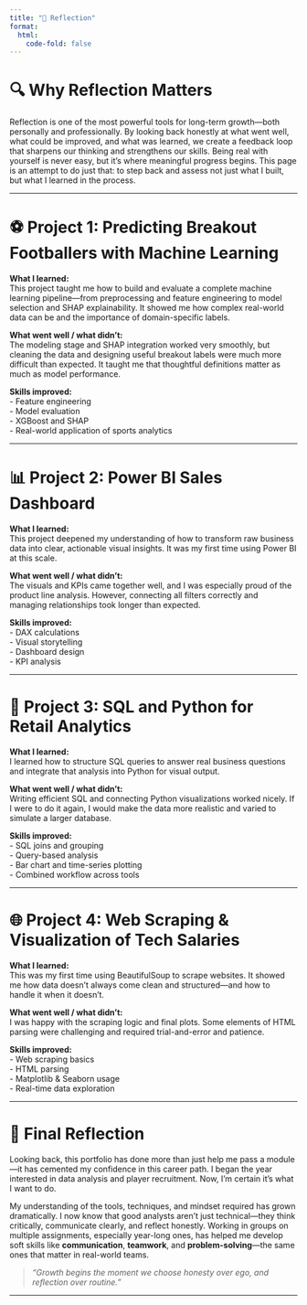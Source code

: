 ```yaml
---
title: "🧠 Reflection"
format:
  html:
    code-fold: false
---
```


# 🔍 Why Reflection Matters

Reflection is one of the most powerful tools for long-term growth—both personally and professionally. By looking back honestly at what went well, what could be improved, and what was learned, we create a feedback loop that sharpens our thinking and strengthens our skills. Being real with yourself is never easy, but it's where meaningful progress begins. This page is an attempt to do just that: to step back and assess not just what I built, but what I learned in the process.

---

# ⚽ Project 1: Predicting Breakout Footballers with Machine Learning

**What I learned:**  
This project taught me how to build and evaluate a complete machine learning pipeline—from preprocessing and feature engineering to model selection and SHAP explainability. It showed me how complex real-world data can be and the importance of domain-specific labels.

**What went well / what didn’t:**  
The modeling stage and SHAP integration worked very smoothly, but cleaning the data and designing useful breakout labels were much more difficult than expected. It taught me that thoughtful definitions matter as much as model performance.

**Skills improved:**  
- Feature engineering  
- Model evaluation  
- XGBoost and SHAP  
- Real-world application of sports analytics

---

# 📊 Project 2: Power BI Sales Dashboard

**What I learned:**  
This project deepened my understanding of how to transform raw business data into clear, actionable visual insights. It was my first time using Power BI at this scale.

**What went well / what didn’t:**  
The visuals and KPIs came together well, and I was especially proud of the product line analysis. However, connecting all filters correctly and managing relationships took longer than expected.

**Skills improved:**  
- DAX calculations  
- Visual storytelling  
- Dashboard design  
- KPI analysis

---

# 🛒 Project 3: SQL and Python for Retail Analytics

**What I learned:**  
I learned how to structure SQL queries to answer real business questions and integrate that analysis into Python for visual output.

**What went well / what didn’t:**  
Writing efficient SQL and connecting Python visualizations worked nicely. If I were to do it again, I would make the data more realistic and varied to simulate a larger database.

**Skills improved:**  
- SQL joins and grouping  
- Query-based analysis  
- Bar chart and time-series plotting  
- Combined workflow across tools

---

# 🌐 Project 4: Web Scraping & Visualization of Tech Salaries

**What I learned:**  
This was my first time using BeautifulSoup to scrape websites. It showed me how data doesn’t always come clean and structured—and how to handle it when it doesn’t.

**What went well / what didn’t:**  
I was happy with the scraping logic and final plots. Some elements of HTML parsing were challenging and required trial-and-error and patience.

**Skills improved:**  
- Web scraping basics  
- HTML parsing  
- Matplotlib & Seaborn usage  
- Real-time data exploration

---

# 🚀 Final Reflection

Looking back, this portfolio has done more than just help me pass a module—it has cemented my confidence in this career path. I began the year interested in data analysis and player recruitment. Now, I’m certain it’s what I want to do.

My understanding of the tools, techniques, and mindset required has grown dramatically. I now know that good analysts aren’t just technical—they think critically, communicate clearly, and reflect honestly. Working in groups on multiple assignments, especially year-long ones, has helped me develop soft skills like **communication**, **teamwork**, and **problem-solving**—the same ones that matter in real-world teams.

> _“Growth begins the moment we choose honesty over ego, and reflection over routine.”_

---
